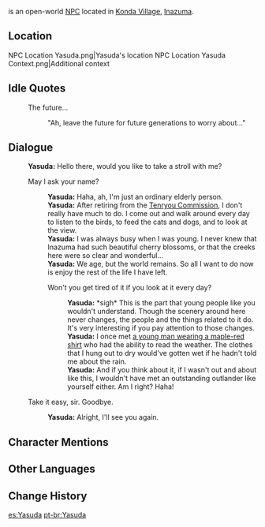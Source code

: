 {{Character Infobox
|type             = Open-World NPC
|image            = NPC Yasuda.png
|region           = Inazuma
|location         = Inazuma
}}
{{Lang|'''Yasuda'''|ja=安田|ja_rm=Yasuda}} is an open-world [[NPC]] located in [[Konda Village]], [[Inazuma]].

==Location==
<gallery>
NPC Location Yasuda.png|Yasuda's location
NPC Location Yasuda Context.png|Additional context
</gallery>
<!--
==Profile==
detailed story/lore information goes here
Yasuda retired from the Tenryou Commission.

===Appearance===
''(To be added.)''
-->
==Idle Quotes==
{{Dialogue Start}}
: {{DIcon|Idle}} The future...
:: {{A|VO Yasuda 01.ogg}} "Ah, leave the future for future generations to worry about..."
{{Dialogue End}}

==Dialogue==
{{Dialogue Start}}
:'''Yasuda:''' Hello there, would you like to take a stroll with me?
:{{DIcon}} May I ask your name?
::'''Yasuda:''' Haha, ah, I'm just an ordinary elderly person.
::'''Yasuda:''' After retiring from the [[Tenryou Commission]], I don't really have much to do. I come out and walk around every day to listen to the birds, to feed the cats and dogs, and to look at the view.
::'''Yasuda:''' I was always busy when I was young. I never knew that Inazuma had such beautiful cherry blossoms, or that the creeks here were so clear and wonderful...
::'''Yasuda:''' We age, but the world remains. So all I want to do now is enjoy the rest of the life I have left.
::{{DIcon}} Won't you get tired of it if you look at it every day?
:::'''Yasuda:''' *sigh* This is the part that young people like you wouldn't understand. Though the scenery around here never changes, the people and the things related to it do. It's very interesting if you pay attention to those changes.
:::'''Yasuda:''' I once met [[Kaedehara Kazuha|a young man wearing a maple-red shirt]] who had the ability to read the weather. The clothes that I hung out to dry would've gotten wet if he hadn't told me about the rain.
:::'''Yasuda:''' And if you think about it, if I wasn't out and about like this, I wouldn't have met an outstanding outlander like yourself either. Am I right? Haha!
:{{DIcon}} Take it easy, sir. Goodbye.
::'''Yasuda:''' Alright, I'll see you again.
{{Dialogue End}}

==Character Mentions==
{{Character Mentions}}

==Other Languages==
{{Other Languages
|default_hidden = 1
|en      = Yasuda
|zhs     = 安田
|zhs_rm  = Āntián
|zht     = 安田
|zht_rm  = Āntián
|ja      = 安田
|ja_rm   = Yasuda
|ko      = 야스다
|es      = Yasuda
|fr      = Yasuda
|ru      = Ясуда
|th      = Yasuda
|vi      = Yasuda
|de      = Yasuda
|id      = Yasuda
|pt      = Yasuda
|tr      = Yasuda
|it      = Yasuda
}}

==Change History==
{{Change History|2.0}}
<!--
==References==
{{Reflist}}-->

[[es:Yasuda]]
[[pt-br:Yasuda]]